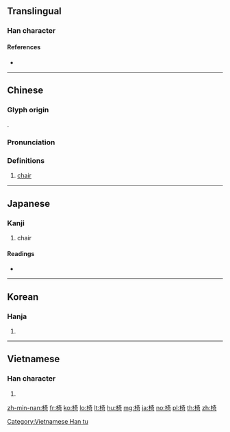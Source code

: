 {{character info/new}}
==Translingual==

===Han character===
{{Han char|rn=75|rad=木|as=08|sn=12|four=44921|canj=DKMR|ids=⿰木奇}}

====References====
* {{Han ref|kx=0535.210|dkj=15009|dj=0923.110|hdz=21228.090|uh=6905|ud=26885|bh=B4C8|bd=46280}}

----

==Chinese==
{{zh-forms}}

===Glyph origin===
{{Han etym}}
{{Han compound|木|奇|c1=s|c2=p|ls=psc}}.

===Pronunciation===
{{zh-pron
|m=yǐ
|c=ji1,ji2
|h=pfs=
|md=
|mn=í/kho
|mn-t=in2/i1
|w=
|mc=y
|oc=y
|cat=n
}}

===Definitions===
{{zh-hanzi}}

# [[chair]]
#: {{zh-l|椅子|chair}}

----

==Japanese==

===Kanji===
{{ja-kanji|grade=c|rs=木08}}

# chair

====Readings====
* {{ja-readings|goon=[[い]] (i)|kanon=[[い]] (i)}}

----

==Korean==

===Hanja===
{{ko-hanja|hangeul=의|eumhun=|rv=ui|mr=ŭi|y=uy}}

# {{defn|lang=ko|sort=木08}}

----

==Vietnamese==

===Han character===
{{vi-readings|rs=木08|hanviet=[[ghế]], [[ỷ]], [[kỉ]], [[y]]}}

# {{defn|lang=vi|sort=木08}}

[[Category:Vietnamese Han tu]]

[[zh-min-nan:椅]]
[[fr:椅]]
[[ko:椅]]
[[lo:椅]]
[[lt:椅]]
[[hu:椅]]
[[mg:椅]]
[[ja:椅]]
[[no:椅]]
[[pl:椅]]
[[th:椅]]
[[zh:椅]]